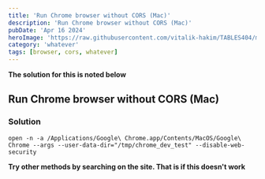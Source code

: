 ```yaml
---
title: 'Run Chrome browser without CORS (Mac)'
description: 'Run Chrome browser without CORS (Mac)'
pubDate: 'Apr 16 2024'
heroImage: 'https://raw.githubusercontent.com/vitalik-hakim/TABLES404/main/error_b/misc.png'
category: 'whatever'
tags: [browser, cors, whatever]
---
```


**The solution for this is noted below**

## Run Chrome browser without CORS (Mac)

### Solution

```whatever
open -n -a /Applications/Google\ Chrome.app/Contents/MacOS/Google\ Chrome --args --user-data-dir="/tmp/chrome_dev_test" --disable-web-security
```

**Try other methods by searching on the site. That is if this doesn't work**
